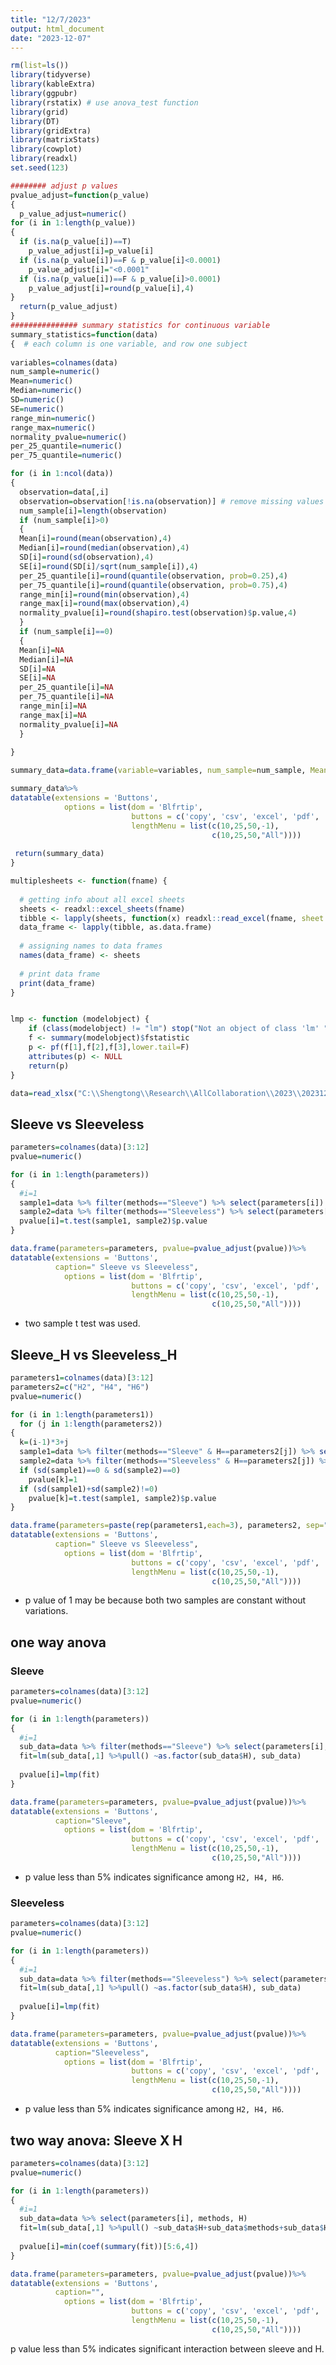 ```yaml
---
title: "12/7/2023"
output: html_document
date: "2023-12-07"
---
```


```r
rm(list=ls())
library(tidyverse)
library(kableExtra)
library(ggpubr)
library(rstatix) # use anova_test function 
library(grid)
library(DT)
library(gridExtra)
library(matrixStats)
library(cowplot)
library(readxl)
set.seed(123)
```




```r
######## adjust p values 
pvalue_adjust=function(p_value)
{
  p_value_adjust=numeric()
for (i in 1:length(p_value))
{
  if (is.na(p_value[i])==T)
    p_value_adjust[i]=p_value[i]
  if (is.na(p_value[i])==F & p_value[i]<0.0001)
    p_value_adjust[i]="<0.0001"
  if (is.na(p_value[i])==F & p_value[i]>0.0001)
    p_value_adjust[i]=round(p_value[i],4)
}
  return(p_value_adjust)
}
############### summary statistics for continuous variable 
summary_statistics=function(data)
{  # each column is one variable, and row one subject 
  
variables=colnames(data)
num_sample=numeric()
Mean=numeric()
Median=numeric()
SD=numeric()
SE=numeric()
range_min=numeric()
range_max=numeric()
normality_pvalue=numeric()
per_25_quantile=numeric()
per_75_quantile=numeric()

for (i in 1:ncol(data))
{
  observation=data[,i]
  observation=observation[!is.na(observation)] # remove missing values 
  num_sample[i]=length(observation)
  if (num_sample[i]>0)
  {
  Mean[i]=round(mean(observation),4)
  Median[i]=round(median(observation),4)
  SD[i]=round(sd(observation),4)
  SE[i]=round(SD[i]/sqrt(num_sample[i]),4)
  per_25_quantile[i]=round(quantile(observation, prob=0.25),4)
  per_75_quantile[i]=round(quantile(observation, prob=0.75),4)
  range_min[i]=round(min(observation),4)
  range_max[i]=round(max(observation),4)
  normality_pvalue[i]=round(shapiro.test(observation)$p.value,4)
  }
  if (num_sample[i]==0)
  {
  Mean[i]=NA
  Median[i]=NA
  SD[i]=NA
  SE[i]=NA
  per_25_quantile[i]=NA
  per_75_quantile[i]=NA
  range_min[i]=NA
  range_max[i]=NA
  normality_pvalue[i]=NA
  }
  
}

summary_data=data.frame(variable=variables, num_sample=num_sample, Mean=Mean, Median=Median, SD=SD, SE=SE,per_25_quantile, per_75_quantile, Range_low=range_min, Range_upper=range_max, normality_pvalue=normality_pvalue)

summary_data%>%
datatable(extensions = 'Buttons',
            options = list(dom = 'Blfrtip',
                           buttons = c('copy', 'csv', 'excel', 'pdf', 'print'),
                           lengthMenu = list(c(10,25,50,-1),
                                             c(10,25,50,"All"))))
  
 return(summary_data) 
}

multiplesheets <- function(fname) {
   
  # getting info about all excel sheets
  sheets <- readxl::excel_sheets(fname)
  tibble <- lapply(sheets, function(x) readxl::read_excel(fname, sheet = x))
  data_frame <- lapply(tibble, as.data.frame)
    
  # assigning names to data frames
  names(data_frame) <- sheets
    
  # print data frame
  print(data_frame)
}


lmp <- function (modelobject) {
    if (class(modelobject) != "lm") stop("Not an object of class 'lm' ")
    f <- summary(modelobject)$fstatistic
    p <- pf(f[1],f[2],f[3],lower.tail=F)
    attributes(p) <- NULL
    return(p)
}

```



```r
data=read_xlsx("C:\\Shengtong\\Research\\AllCollaboration\\2023\\202312\\Jenna\\Jenna Data for Statistics.xlsx")
```


## Sleeve vs Sleeveless 

```r
parameters=colnames(data)[3:12]
pvalue=numeric()

for (i in 1:length(parameters))
{
  #i=1
  sample1=data %>% filter(methods=="Sleeve") %>% select(parameters[i]) %>% pull()
  sample2=data %>% filter(methods=="Sleeveless") %>% select(parameters[i]) %>% pull()
  pvalue[i]=t.test(sample1, sample2)$p.value
}

data.frame(parameters=parameters, pvalue=pvalue_adjust(pvalue))%>%
datatable(extensions = 'Buttons',
          caption=" Sleeve vs Sleeveless",
            options = list(dom = 'Blfrtip',
                           buttons = c('copy', 'csv', 'excel', 'pdf', 'print'),
                           lengthMenu = list(c(10,25,50,-1),
                                             c(10,25,50,"All"))))

```

* two sample t test was used. 


## Sleeve_H vs Sleeveless_H

```r
parameters1=colnames(data)[3:12]
parameters2=c("H2", "H4", "H6")
pvalue=numeric()

for (i in 1:length(parameters1))
  for (j in 1:length(parameters2))
{
  k=(i-1)*3+j
  sample1=data %>% filter(methods=="Sleeve" & H==parameters2[j]) %>% select(parameters[i]) %>% pull()
  sample2=data %>% filter(methods=="Sleeveless" & H==parameters2[j]) %>% select(parameters[i]) %>% pull()
  if (sd(sample1)==0 & sd(sample2)==0)
    pvalue[k]=1
  if (sd(sample1)+sd(sample2)!=0)
    pvalue[k]=t.test(sample1, sample2)$p.value
}

data.frame(parameters=paste(rep(parameters1,each=3), parameters2, sep="_"), pvalue=pvalue_adjust(pvalue))%>%
datatable(extensions = 'Buttons',
          caption=" Sleeve vs Sleeveless",
            options = list(dom = 'Blfrtip',
                           buttons = c('copy', 'csv', 'excel', 'pdf', 'print'),
                           lengthMenu = list(c(10,25,50,-1),
                                             c(10,25,50,"All"))))

```
* p value of 1 may be because both two samples are constant without variations. 



## one way anova 

### Sleeve 

```r
parameters=colnames(data)[3:12]
pvalue=numeric()

for (i in 1:length(parameters))
{
  #i=1
  sub_data=data %>% filter(methods=="Sleeve") %>% select(parameters[i], H)
  fit=lm(sub_data[,1] %>%pull() ~as.factor(sub_data$H), sub_data)
  
  pvalue[i]=lmp(fit)
}

data.frame(parameters=parameters, pvalue=pvalue_adjust(pvalue))%>%
datatable(extensions = 'Buttons',
          caption="Sleeve",
            options = list(dom = 'Blfrtip',
                           buttons = c('copy', 'csv', 'excel', 'pdf', 'print'),
                           lengthMenu = list(c(10,25,50,-1),
                                             c(10,25,50,"All"))))
```


* p value less than 5\% indicates significance among `H2, H4, H6`. 




### Sleeveless 

```r
parameters=colnames(data)[3:12]
pvalue=numeric()

for (i in 1:length(parameters))
{
  #i=1
  sub_data=data %>% filter(methods=="Sleeveless") %>% select(parameters[i], H)
  fit=lm(sub_data[,1] %>%pull() ~as.factor(sub_data$H), sub_data)
  
  pvalue[i]=lmp(fit)
}

data.frame(parameters=parameters, pvalue=pvalue_adjust(pvalue))%>%
datatable(extensions = 'Buttons',
          caption="Sleeveless",
            options = list(dom = 'Blfrtip',
                           buttons = c('copy', 'csv', 'excel', 'pdf', 'print'),
                           lengthMenu = list(c(10,25,50,-1),
                                             c(10,25,50,"All"))))
```







* p value less than 5\% indicates significance among `H2, H4, H6`. 





## two way anova: Sleeve X H 

```r
parameters=colnames(data)[3:12]
pvalue=numeric()

for (i in 1:length(parameters))
{
  #i=1
  sub_data=data %>% select(parameters[i], methods, H)
  fit=lm(sub_data[,1] %>%pull() ~sub_data$H+sub_data$methods+sub_data$H*sub_data$methods, sub_data)
  
  pvalue[i]=min(coef(summary(fit))[5:6,4])
}

data.frame(parameters=parameters, pvalue=pvalue_adjust(pvalue))%>%
datatable(extensions = 'Buttons',
          caption="",
            options = list(dom = 'Blfrtip',
                           buttons = c('copy', 'csv', 'excel', 'pdf', 'print'),
                           lengthMenu = list(c(10,25,50,-1),
                                             c(10,25,50,"All"))))
```


p value less than 5\% indicates significant interaction between sleeve and H.
